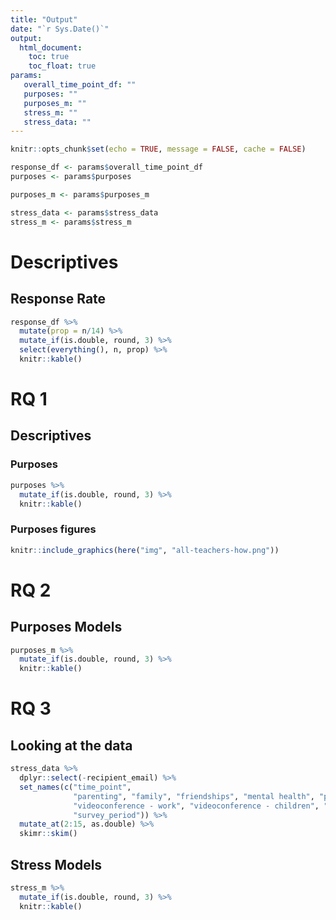 ```yaml
---
title: "Output"
date: "`r Sys.Date()`"
output:
  html_document:
    toc: true
    toc_float: true
params:
   overall_time_point_df: ""
   purposes: ""
   purposes_m: ""
   stress_m: ""
   stress_data: ""
---
```


```r
knitr::opts_chunk$set(echo = TRUE, message = FALSE, cache = FALSE)

response_df <- params$overall_time_point_df
purposes <- params$purposes

purposes_m <- params$purposes_m

stress_data <- params$stress_data
stress_m <- params$stress_m
```

# Descriptives

## Response Rate

```r
response_df %>% 
  mutate(prop = n/14) %>% 
  mutate_if(is.double, round, 3) %>% 
  select(everything(), n, prop) %>% 
  knitr::kable()
```

# RQ 1

## Descriptives

### Purposes

```r
purposes %>% 
  mutate_if(is.double, round, 3) %>% 
  knitr::kable()
```

### Purposes figures

```r
knitr::include_graphics(here("img", "all-teachers-how.png"))
```

# RQ 2

## Purposes Models

```r
purposes_m %>% 
  mutate_if(is.double, round, 3) %>% 
  knitr::kable()
```

# RQ 3

## Looking at the data 

```r
stress_data %>% 
  dplyr::select(-recipient_email) %>% 
  set_names(c("time_point", 
              "parenting", "family", "friendships", "mental health", "physical health", "covid - self", "covid - family", "covid - community",
              "videoconference - work", "videoconference - children", "hardware", "lms", "email", "social media",
              "survey_period")) %>% 
  mutate_at(2:15, as.double) %>% 
  skimr::skim()
```

## Stress Models

```r
stress_m %>% 
  mutate_if(is.double, round, 3) %>% 
  knitr::kable()
```
